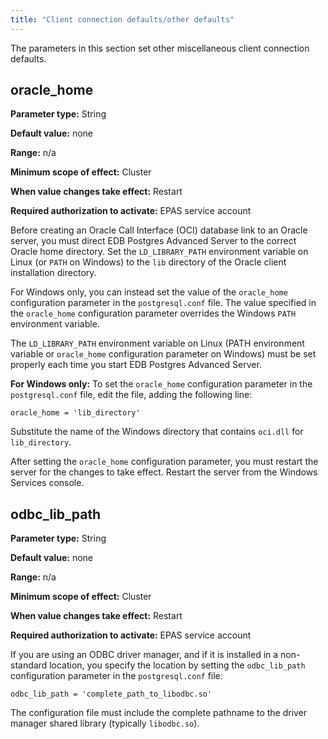 ```yaml
---
title: "Client connection defaults/other defaults"
---
```


<div id="ccd_other_defaults" class="registered_link"></div>

The parameters in this section set other miscellaneous client connection defaults.

## oracle_home

**Parameter type:** String

**Default value:** none

**Range:** n/a

**Minimum scope of effect:** Cluster

**When value changes take effect:** Restart

**Required authorization to activate:** EPAS service account

Before creating an Oracle Call Interface (OCI) database link to an Oracle server, you must direct EDB Postgres Advanced Server to the correct Oracle home directory. Set the `LD_LIBRARY_PATH` environment variable on Linux (or `PATH` on Windows) to the `lib` directory of the Oracle client installation directory.

For Windows only, you can instead set the value of the `oracle_home` configuration parameter in the `postgresql.conf` file. The value specified in the `oracle_home` configuration parameter overrides the Windows `PATH` environment variable.

The `LD_LIBRARY_PATH` environment variable on Linux (PATH environment variable or `oracle_home` configuration parameter on Windows) must be set properly each time you start EDB Postgres Advanced Server.

**For Windows only:** To set the `oracle_home` configuration parameter in the `postgresql.conf` file, edit the file, adding the following line:

`oracle_home = 'lib_directory'`

Substitute the name of the Windows directory that contains `oci.dll` for `lib_directory`.

After setting the `oracle_home` configuration parameter, you must restart the server for the changes to take effect. Restart the server from the Windows Services console.

## odbc_lib_path

**Parameter type:** String

**Default value:** none

**Range:** n/a

**Minimum scope of effect:** Cluster

**When value changes take effect:** Restart

**Required authorization to activate:** EPAS service account

If you are using an ODBC driver manager, and if it is installed in a non-standard location, you specify the location by setting the `odbc_lib_path` configuration parameter in the `postgresql.conf` file:

`odbc_lib_path = 'complete_path_to_libodbc.so'`

The configuration file must include the complete pathname to the driver manager shared library (typically `libodbc.so`).
